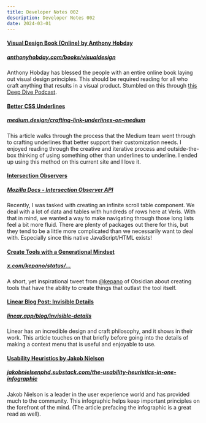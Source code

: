 ```yaml
---
title: Developer Notes 002
description: Developer Notes 002
date: 2024-03-01
---
```


#### [Visual Design Book (Online) by Anthony Hobday](#visual-design-book)

##### [anthonyhobday.com/books/visualdesign](https://anthonyhobday.com/books/visualdesign)

Anthony Hobday has blessed the people with an entire online book laying out visual design principles. This should be required reading for all who craft anything that results in a visual product. Stumbled on this through [this Deep Dive Podcast](https://open.spotify.com/episode/0LOhpXHUAZRByXPO4vc3hS?si=172f66da7a2043b4).

#### [Better CSS Underlines](#better-css-underlines)

##### [medium.design/crafting-link-underlines-on-medium](https://medium.design/crafting-link-underlines-on-medium-7c03a9274f9)

This article walks through the process that the Medium team went through to crafting underlines that better support their customization needs. I enjoyed reading through the creative and iterative process and outside-the-box thinking of using something other than underlines to underline. I ended up using this method on this current site and I love it.

#### [Intersection Observers](#intersection-observers)

##### [Mozilla Docs - Intersection Observer API](https://developer.mozilla.org/en-US/docs/Web/API/Intersection_Observer_API)

Recently, I was tasked with creating an infinite scroll table component. We deal with a lot of data and tables with hundreds of rows here at Veris. With that in mind, we wanted a way to make navigating through those long lists feel a bit more fluid. There are plenty of packages out there for this, but they tend to be a little more complicated than we necessarily want to deal with. Especially since this native JavaScript/HTML exists!

#### [Create Tools with a Generational Mindset](#creating-generational-tools)

##### [x.com/kepano/status/...](https://x.com/kepano/status/1675626836821409792)

A short, yet inspirational tweet from [@kepano](https://twitter.com/kepano) of Obsidian about creating tools that have the ability to create things that outlast the tool itself.

#### [Linear Blog Post: Invisible Details](#invisible-details)

##### [linear.app/blog/invisible-details](https://linear.app/blog/invisible-details)

Linear has an incredible design and craft philosophy, and it shows in their work. This article touches on that briefly before going into the details of making a context menu that is useful and enjoyable to use.

#### [Usability Heuristics by Jakob Nielson](#nielson-usability-heuristics-infograph)

##### [jakobnielsenphd.substack.com/the-usability-heuristics-in-one-infographic](https://jakobnielsenphd.substack.com/i/141685388/the-usability-heuristics-in-one-infographic)

Jakob Nielson is a leader in the user experience world and has provided much to the community. This infographic helps keep important principles on the forefront of the mind. (The article prefacing the infographic is a great read as well).
